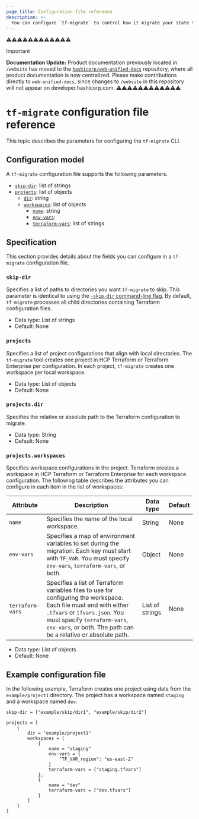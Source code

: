 ```yaml
---
page_title: Configuration file reference
description: >-
  You can configure `tf-migrate` to control how it migrate your state to HCP Terraform or Terraform Enterprise.
---
```


⚠️⚠️⚠️⚠️⚠️⚠️⚠️⚠️⚠️⚠️⚠️⚠️
> [!IMPORTANT]  
> **Documentation Update:** Product documentation previously located in `/website` has moved to the [`hashicorp/web-unified-docs`](https://github.com/hashicorp/web-unified-docs) repository, where all product documentation is now centralized. Please make contributions directly to `web-unified-docs`, since changes to `/website` in this repository will not appear on developer.hashicorp.com.
⚠️⚠️⚠️⚠️⚠️⚠️⚠️⚠️⚠️⚠️⚠️⚠️

# `tf-migrate` configuration file reference

This topic describes the parameters for configuring the `tf-migrate` CLI.

## Configuration model

A `tf-migrate` configuration file supports the following parameters.

- [`skip-dir`](#skip-dir): list of strings
- [`projects`](#projects): list of objects
   - [`dir`](#projects-dir): string
   - [`workspaces`](#projects-workspaces): list of objects
      - [`name`](#projects-workspaces): string
      - [`env-vars`](#projects-workspaces): 
      - [`terraform-vars`](#projects-workspaces): list of strings

## Specification

This section provides details about the fields you can configure in a `tf-migrate` configuration file.


### `skip-dir`

Specifies a list of paths to directories you want `tf-migrate` to skip. This parameter is identical to using the [`-skip-dir` command-line flag](/terraform/cloud-docs/migrate/tf-migrate/reference/prepare#available-options). By default,  `tf-migrate` processes all child directories containing Terraform configuration files.

- Data type: List of strings 
- Default: None 

### `projects`

Specifies a list of project configurations that align with local directories. The `tf-migrate` tool creates one project in HCP Terraform or Terraform Enterprise per configuration. In each project, `tf-migrate` creates one workspace per local workspace.

- Data type: List of objects 
- Default: None 

### `projects.dir`

Specifies the relative or absolute path to the Terraform configuration to migrate. 

- Data type: String 
- Default: None 


### `projects.workspaces`

Specifies workspace configurations in the project. Terraform creates a workspace in HCP Terraform or Terraform Enterprise for each workspace configuration. The following table describes the attributes you can configure in each item in the list of workspaces:

| Attribute | Description | Data type | Default |
| --------- | ----------- | --------- | ------- |
| `name`    | Specifies the name of the local workspace. | String | None|
| `env-vars` | Specifies a map of environment variables to set during the migration. Each key must start with `TF_VAR`. You must specify `env-vars`, `terraform-vars`, or both. | Object | None |
| `terraform-vars` | Specifies a list of Terraform variables files to use for configuring the workspace. Each file must end with either `.tfvars` or `tfvars.json`. You must specify `terraform-vars`, `env-vars`, or both. The path can be a relative or absolute path. | List of strings | None |

- Data type: List of objects 
- Default: None 

## Example configuration file

In the following example, Terraform creates one project using data from the `example/project1` directory. The project has a workspace named `staging` and a workspace named `dev`:

```hcl
skip-dir = ["example/skip/dir1", "example/skip/dir2"]

projects = [
    {
        dir = "example/project1"
        workspaces = [
            {
                name = "staging"
                env-vars = {
                    "TF_VAR_region": "us-east-2"
                }
                terraform-vars = ["staging.tfvars"]
            },
            {
                name = "dev"
                terraform-vars = ["dev.tfvars"]
            }
        ]
    }
]
```


